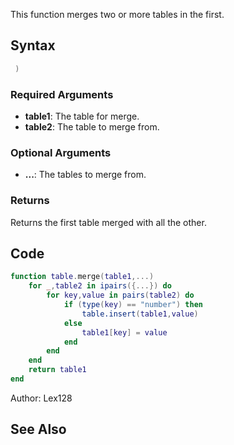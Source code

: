 {{Useful Function}}
<lowercasetitle></lowercasetitle>

This function merges two or more tables in the first.

==Syntax==
<syntaxhighlight lang="lua"> )</syntaxhighlight>

===Required Arguments===
* '''table1''': The table for merge.
* '''table2''': The table to merge from.

===Optional Arguments===
* '''...''': The tables to merge from.

===Returns===
Returns the first table merged with all the other.

==Code==
<section name="Server- and/or clientside Script" class="both" show="true">
<syntaxhighlight lang="lua">
function table.merge(table1,...)
    for _,table2 in ipairs({...}) do
        for key,value in pairs(table2) do
            if (type(key) == "number") then
                table.insert(table1,value)
            else
                table1[key] = value
            end
        end
    end
    return table1
end
</syntaxhighlight>
</section>

Author: Lex128

==See Also==
{{Useful_Functions}}